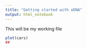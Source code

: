 ```yaml
---
title: "Getting started with eDNA"
output: html_notebook
---
```


This will be my working file

```r
plot(cars)
##
```


